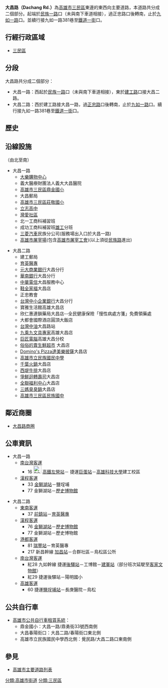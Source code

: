 {{Infobox TwRoad2
|bgcolorh=DARKGREEN
|colorh=white
|code=
|name= 大昌路
|enname= Dachang Rd.
|level= 一般道路
|length=
|sec=一路<small>（[[三民區|三民區]]）</small><br>二路<small>（[[三民區|三民區]]）</small>
|lastext=
|line=
|start= [[民族一路|民族一路]]
|end= [[九如一路|九如一路]]
|junc= [[鼎山街|鼎山街]]、[[建工路|建工路]]、[[大豐二路|大豐二路]]<br>、[[義華路|義華路]]、[[覺民路|覺民路]]
|img=
|cap=
|size=
|left= 
|right= 九如一路381巷
|leftlink= 
|leftdirection= W
|rightlink= 九如一路381巷
|rightdirection= E
|SN=
|SNtype=
|SNNum=
|SN2=
|SN2type=
|SN2Num=
|SN3=
|SN3type=
|SN3Num=
}}
'''大昌路（Dachang Rd.）'''為[[高雄市|高雄市]][[三民區|三民區]]東邊的東西向主要道路，本道路共分成二個部分。起端於[[民族路_(高雄市)|民族一路]]口（未與南下車道相接），過正忠路口後轉南，止於[[九如路_(高雄市)|九如一路]]口。並續行接九如一路381巷至[[鐵道街_(高雄市)|鐵道一街]]口。

== 行經行政區域 ==
* [[三民區|三民區]]

== 分段 ==
大昌路共分成二個部分：
* 大昌一路：西起於[[民族路_(高雄市)|民族一路]]口（未與南下車道相接），東於[[建工路_(高雄市)|建工路]]口接大昌二路。
* 大昌二路：西於建工路接大昌一路，過[[正忠路|正忠路]]口後轉南，止於[[九如路_(高雄市)|九如一路]]口。續行接九如一路381巷至[[鐵道街_(高雄市)|鐵道一街]]口。

== 歷史 ==
{{expand-section}}

== 沿線設施 ==
（由北至南）
* 大昌一路
** [[大樂購物中心|大樂購物中心]]
** 義大醫療財團法人義大大昌醫院
** [http://www.djps.kh.edu.tw/ 高雄市三民區鼎金國小]{{Wayback|url=http://www.djps.kh.edu.tw/ |date=20131109100844 }}
** 大昌郵局
** [[高雄市三民區莊敬國民小學|高雄市三民區莊敬國小]]
** [[高雄市私立立志高級中學|立志高中]]
** [[灣愛社區|灣愛社區]] 
** 北一工商科補習班 
** 成功工商科補習班[[雄工|雄工]]分班
**[[三菱汽車|三菱汽車]]民族分公司(服務場出入口於大昌一路)
**[[高雄市屠宰場|高雄市屠宰場]](包含[[高雄市屠宰工會|高雄市屠宰工會]])(以上須從[[民族路|民族路]]進出)

* 大昌二路
** 建工郵局
** [[育英醫護管理專科學校|育英醫專]]
** [[元大商業銀行|元大商業銀行]]大昌分行
** [[華南銀行|華南銀行]]大昌分行
** [[中華電信|中華電信]]大昌服務中心
** [[鞋全家福|鞋全家福]]大昌店
** 正忠教會
** [[台灣中小企業銀行|台灣中小企業銀行]]大昌分行
** 寶雅生活館高雄大昌店
** 欣仁惠連鎖藥局大昌店--全民健康保險「慢性病處方箋」免費領藥處
** 大都會國際酒店圓頂大飯店
** [[台灣中油|台灣中油]]大昌路站
** [[九乘九文具專家|九乘九文具專家]]高雄大昌店
** [[巨匠電腦|巨匠電腦]]高雄大昌分校
** [[俗俗的賣生鮮超市|俗俗的賣生鮮超市]] 大昌店　
** [[Domino's_Pizza|Domino's Pizza]][[達美樂|達美樂]][[披薩|披薩]]大昌店
**[[高雄市立民族國民中學|高雄市立民族國民中學]]
**[[千葉火鍋|千葉火鍋]]大昌店
**[[西堤牛排|西堤牛排]]大昌店
**[[爭鮮迴轉壽司|爭鮮迴轉壽司]]大昌店
** [[全聯福利中心|全聯福利中心]]大昌店
** [[三媽臭臭鍋|三媽臭臭鍋]]大昌店
** [http://www.mtjh.kh.edu.tw/ 高雄市三民區民族國中]{{Wayback|url=http://www.mtjh.kh.edu.tw/ |date=20111219004605 }}

== 鄰近商圈  ==
* [[大昌路商圈|大昌路商圈]]

== 公車資訊 ==
* 大昌一路
** [[南台灣客運|南台灣客運]] 
*** 16 [[File:ROC_Taiwan_Railways_Administration_Logo.svg|25px]]<!-- 注释出：[[File:Kaohsiung_Metro_Logo(Logo_Only).svg|23px]] --><!-- 注释出：[[File:THSR_no_text.svg|32px]] -->[[新左營車站|高鐵左營站]]－<!-- 注释出：[[File:Kaohsiung_Metro_Logo(Logo_Only).svg|25px]] -->捷運[[巨蛋站|巨蛋站]]－[[高雄科技大學|高雄科技大學]]建工校區
** [[漢程客運|漢程客運]]
*** 33 [[金獅湖站|金獅湖站]]－鹽埕埔
*** 77 金獅湖站－[[歷史博物館|歷史博物館]]

* 大昌二路
** [[東南客運|東南客運]]
*** 37 [[前鎮站|前鎮站]]－[[育英醫護管理專科學校|育英醫專]]
** [[漢程客運|漢程客運]]
*** 76 [[金獅湖站|金獅湖站]]－[[歷史博物館|歷史博物館]]
*** 77 金獅湖站－歷史博物館
** [[港都客運|港都客運]]
*** 81 [[瑞豐站|瑞豐站]]－育英醫專
*** 217 新昌幹線 [[加昌站_(公車)|加昌站]]－合群社區－鳥松區公所
** [[南台灣客運|南台灣客運]] 
*** 紅28 九如幹線 <!-- 注释出：[[File:Kaohsiung_Metro_Logo(Logo_Only).svg|25px]] -->捷運[[後驛站|後驛站]]－工博館－[[建軍站|建軍站]]（部分班次延駛至[[高雄市客家文物館|客家文物館]]）
*** 紅29 <!-- 注释出：[[File:Kaohsiung_Metro_Logo(Logo_Only).svg|25px]] -->捷運後驛站－陽明國小
** [[高雄客運|高雄客運]] 
*** 60 <!-- 注释出：[[File:Kaohsiung_Metro_Logo(Logo_Only).svg|25px]] -->捷運[[鹽埕埔站|鹽埕埔站]]－長庚醫院－鳥松

== 公共自行車 ==
* [[高雄市公共自行車租賃系統|高雄市公共自行車租賃系統]]：
** 鼎金國小：大昌一路/鼎勇街33號西南側
** 大昌春陽街口：大昌二路/春陽街口東北側
** 高雄市立民族國民中學西北側：覺民路/大昌二路口東南側

== 參見 ==
* [[高雄市主要道路列表|高雄市主要道路列表]]

{{高雄市重要道路}}
{{DEFAULTSORT:Dachang}}
[[分類:高雄市街道|分類:高雄市街道]]
[[分類:三民區|分類:三民區]]